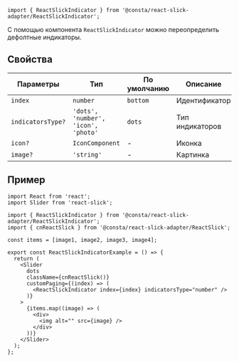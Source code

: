 
```tsx
import { ReactSlickIndicator } from '@consta/react-slick-adapter/ReactSlickIndicator';
```

С помощью компонента `ReactSlickIndicator` можно переопределить дефолтные индикаторы.

## Свойства

| Параметры         | Тип                                 | По умолчанию | Описание        |
| ----------------- | ----------------------------------- | ------------ | --------------- |
| `index`           | `number`                            | `bottom`     | Идентификатор   |
| `indicatorsType?` | `'dots', 'number', 'icon', 'photo'` | `dots`       | Тип индикаторов |
| `icon?`           | `IconComponent`                     | -            | Иконка          |
| `image?`          | `'string'`                          | -            | Картинка        |

## Пример

```tsx
import React from 'react';
import Slider from 'react-slick';

import { ReactSlickIndicator } from '@consta/react-slick-adapter/ReactSlickIndicator';
import { cnReactSlick } from '@consta/react-slick-adapter/ReactSlick';

const items = [image1, image2, image3, image4];

export const ReactSlickIndicatorExample = () => {
  return (
    <Slider
      dots
      className={cnReactSlick()}
      customPaging={(index) => (
        <ReactSlickIndicator index={index} indicatorsType="number" />
      )}
    >
      {items.map((image) => (
        <div>
          <img alt="" src={image} />
        </div>
      ))}
    </Slider>
  );
};
```

<ReactSlickIndicatorExample />
